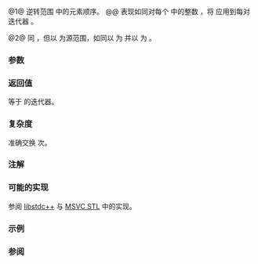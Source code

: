 {{cpp/ranges/title|reverse}}
{{cpp/algorithm/ranges/navbar}}
{{dcl begin}}
{{dcl header|algorithm}}
{{dcl h|调用签名}}
{{dcl|num=1|since=c++20|1=
template&lt; std::bidirectional_iterator I, std::sentinel_for&lt;I&gt; S &gt;
requires std::permutable&lt;I&gt;
constexpr I
    reverse( I first, S last );
}}
{{dcl|num=2|since=c++20|1=
template&lt; ranges::bidirectional_range R &gt;
requires std::permutable&lt;ranges::iterator_t&lt;R&gt;&gt;
constexpr ranges::borrowed_iterator_t&lt;R&gt;
    reverse( R&amp;&amp; r );
}}
{{dcl end}}

@1@ 逆转范围 {{range|first|last}} 中的元素顺序。
@@ 表现如同对每个 {{c|1=0 ≤ i &lt; (last-first)/2}} 中的整数 {{tt|i}}，将 {{lc|ranges::iter_swap}} 应用到每对迭代器 {{c|first + i, last - i - 1}}。

@2@ 同 {{v|1}}，但以 {{c|r}} 为源范围，如同以 {{c|ranges::begin(r)}} 为 {{c|first}} 并以 {{c|ranges::end(r)}} 为 {{c|last}}。

{{cpp/ranges/niebloid}}

===参数===
{{par begin}}
{{par range|3=要逆转的|sentinel=yes}}
{{par|r|要逆转的元素范围}}
{{par end}}

===返回值===
等于 {{c|last}} 的迭代器。

===复杂度===
准确交换 {{c|(last - first)/2}} 次。

===注解===
{{cpp/algorithm/notes swap vectorization}}

===可能的实现===
参阅 [https://github.com/gcc-mirror/gcc/blob/14d8a5ae472ca5743016f37da2dd4770d83dea21/libstdc%2B%2B-v3/include/bits/ranges_algo.h#L1278-L1325 libstdc++] 与 [https://github.com/microsoft/STL/blob/472161105d596192194d4715ccad307c6c163b4a/stl/inc/algorithm#L4154-L4180 MSVC STL] 中的实现。
{{eq fun|1=
struct reverse_fn
{
    template&lt;std::bidirectional_iterator I, std::sentinel_for&lt;I&gt; S&gt;
    requires std::permutable&lt;I&gt;
    constexpr I operator()(I first, S last) const
    {
        auto last2 {ranges::next(first, last)};
        for (auto tail {last2}; !(first == tail or first == --tail); ++first)
            ranges::iter_swap(first, tail);
        return last2;
    }

    template&lt;ranges::bidirectional_range R&gt;
    requires std::permutable&lt;ranges::iterator_t&lt;R&gt;&gt;
    constexpr ranges::borrowed_iterator_t&lt;R&gt;
        operator()(R&amp;&amp; r) const
    {
        return (*this)(ranges::begin(r), ranges::end(r));
    }
};

inline constexpr reverse_fn reverse {};
}}

===示例===
{{example
|code=
#include &lt;algorithm&gt;
#include &lt;array&gt;
#include &lt;iostream&gt;
#include &lt;string&gt;

int main()
{
    std::string s {"ABCDEF"};
    std::cout &lt;&lt; s &lt;&lt; " → ";
    std::ranges::reverse(s.begin(), s.end());
    std::cout &lt;&lt; s &lt;&lt; " → ";
    std::ranges::reverse(s);
    std::cout &lt;&lt; s &lt;&lt; " │ ";

    std::array a {1, 2, 3, 4, 5};
    for (auto e : a)
        std::cout &lt;&lt; e &lt;&lt; ' ';
    std::cout &lt;&lt; "→ ";
    std::ranges::reverse(a);
    for (auto e : a)
        std::cout &lt;&lt; e &lt;&lt; ' ';
    std::cout &lt;&lt; '\n';
}
|output=
ABCDEF → FEDCBA → ABCDEF │ 1 2 3 4 5 → 5 4 3 2 1
}}

===参阅===
{{dsc begin}}
{{dsc inc|cpp/algorithm/ranges/dsc reverse_copy}}
{{dsc inc|cpp/ranges/dsc reverse_view}}
{{dsc inc|cpp/algorithm/dsc reverse}}
{{dsc end}}

{{langlinks|de|en|es|fr|it|ja|pt|ru}}